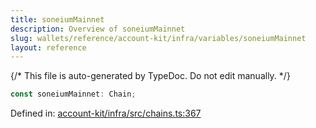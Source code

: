 ```yaml
---
title: soneiumMainnet
description: Overview of soneiumMainnet
slug: wallets/reference/account-kit/infra/variables/soneiumMainnet
layout: reference
---
```


{/* This file is auto-generated by TypeDoc. Do not edit manually. */}

```ts
const soneiumMainnet: Chain;
```

Defined in: [account-kit/infra/src/chains.ts:367](https://github.com/alchemyplatform/aa-sdk/blob/0cc60e9f694c242d91befdaa2f26cdec3ee389c5/account-kit/infra/src/chains.ts#L367)
